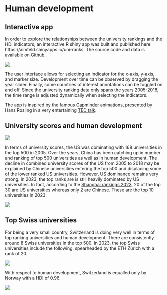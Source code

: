 # Human development

## Interactive app

In order to explore the relationships between the university rankings and the HDI indicators, an interactive R shiny app was built and published here: https://aimfeld.shinyapps.io/uni-ranks. The source code and data is available on [Github](https://github.com/aimfeld/uni-ranks).

![](img/app-ui.png)

The user interface allows for selecting an indicator for the x-axis, y-axis, and marker size. Development over time can be observed by dragging the year slider. Finally, some countries of interest annotations can be toggled on and off. Since the university ranking data only spans the years 2005-2018, the time range is adjusted dynamically when selecting the indicators.

The app is inspired by the famous [Gapminder](https://www.gapminder.org/) animations, presented by Hans Rosling in a very entertaining [TED talk](https://www.ted.com/talks/hans_rosling_the_best_stats_you_ve_ever_seen).

## University scores and human development

![](img/hdi-uni-score.png)

In terms of university scores, the US was dominating with 168 universities in the top 500 in 2005. Over the years, China has been catching up in number and ranking of top 500 universities as well as in human development. The decline in combined university scores of the US from 2005 to 2018 may be explained by Chinese universities entering the top 500 and displacing some of the lower ranked US universities. However, US dominance remains very strong. In 2023, the top ranks are is still heavily dominated by US universities. In fact, according to the [Shanghai rankings 2023](https://www.shanghairanking.com/rankings/arwu/2023), 20 of the top 30 are US universities whereas only 2 are Chinese. These are the top 10 universities in 2023:

![](img/uni-top-10-2023.png)

## Top Swiss universities

For being a very small country, Switzerland is doing very well in terms of top ranking universities and human development. There are consistently around 8 Swiss universities in the top 500. In 2023, the top Swiss universities include the following, spearheaded by the ETH Zürich with a rank of 20.

![](img/top-swiss-unis-2023.png)

With respect to human development, Switzerland is equalled only by Norway with a HDI of 0.96.

![](img/hdi-uni-score-swiss-2018.png)
